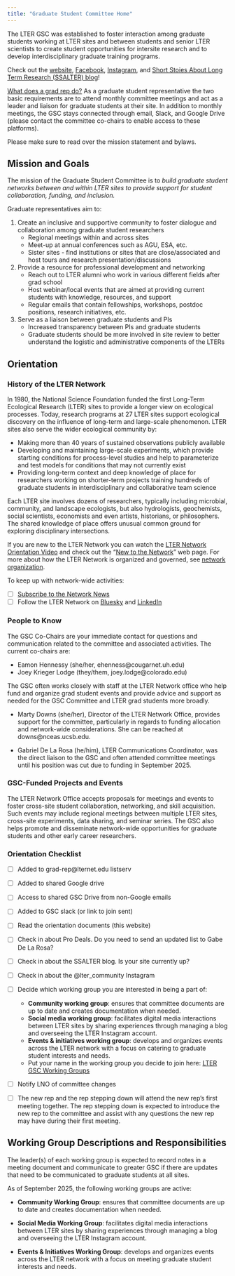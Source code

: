 ```yaml
---
title: "Graduate Student Committee Home"
---
```


The LTER GSC was established to foster interaction among graduate students working at LTER sites and between students and senior LTER scientists to create student opportunities for intersite research and to develop interdisciplinary graduate training programs.

Check out the [website](https://lternet.edu/committees/graduate-student/), [Facebook](http://www.facebook.com/groups/LTER.graduate/), [Instagram](http://www.instagram.com/lter_community/?hl=en), and [Short Stoies About Long Term Research (SSALTER) blog](http://lternet.edu/SSALTER)!

<u>What does a grad rep do?</u> As a graduate student representative the two basic requirements are to attend monthly committee meetings and act as a leader and liaison for graduate students at their site. In addition to monthly meetings, the GSC stays connected through email, Slack, and Google Drive (please contact the committee co-chairs to enable access to these platforms). 

Please make sure to read over the mission statement and bylaws. 

## Mission and Goals

The mission of the Graduate Student Committee is to _build graduate student networks between and within LTER sites to provide support for student collaboration, funding, and inclusion._

Graduate representatives aim to:

1.  Create an inclusive and supportive community to foster dialogue and collaboration among graduate student researchers
    -   Regional meetings within and across sites
    -   Meet-up at annual conferences such as AGU, ESA, etc.
    -   Sister sites - find institutions or sites that are close/associated and host tours and research presentation/discussions

2.  Provide a resource for professional development and networking
    -   Reach out to LTER alumni who work in various different fields after grad school
    -   Host webinar/local events that are aimed at providing current students with knowledge, resources, and support
    -   Regular emails that contain fellowships, workshops, postdoc positions, research initiatives, etc.

3.  Serve as a liaison between graduate students and PIs
    -   Increased transparency between PIs and graduate students
    -   Graduate students should be more involved in site review to better understand the logistic and administrative components of the LTERs


## Orientation

### History of the LTER Network

In 1980, the National Science Foundation funded the first Long-Term Ecological Research (LTER) sites to provide a longer view on ecological processes. Today, research programs at 27 LTER sites support ecological discovery on the influence of long-term and large-scale phenomenon. LTER sites also serve the wider ecological community by:

*  Making more than 40 years of sustained observations publicly available
*  Developing and maintaining large-scale experiments, which provide starting conditions for process-level studies and help to parameterize and test models for conditions that may not currently exist
*  Providing long-term context and deep knowledge of place for researchers working on shorter-term projects training hundreds of graduate students in interdisciplinary and collaborative team science

Each LTER site involves dozens of researchers, typically including microbial, community, and landscape ecologists, but also hydrologists, geochemists, social scientists, economists and even artists, historians, or philosophers. The shared knowledge of place offers unusual common ground for exploring disciplinary intersections.

If you are new to the LTER Network you can watch the [LTER Network Orientation Video](https://youtu.be/whPMsFWBTX8?si=I3PqA41Rn2Y_LFFw) and check out the "[New to the Network](https://lternet.edu/new-to-the-network/)" web page. For more about how the LTER Network is organized and governed, see [network organization](https://lternet.edu/network-organization/).

To keep up with network-wide activities:

- [ ] [Subscribe to the Network News](https://us12.campaign-archive.com/home/?u=d7494403ed9d8c97a5479f0d4&id=51157f4ed5)
- [ ] Follow the LTER Network on [Bluesky](https://bsky.app/profile/uslter.bsky.social) and [LinkedIn](https://www.linkedin.com/company/lter-network/)

### People to Know

The GSC Co-Chairs are your immediate contact for questions and communication related to the committee and associated activities. The current co-chairs are:

*  Eamon Hennessy (she/her, ehenness@cougarnet.uh.edu)
*  Joey Krieger Lodge (they/them, joey.lodge@colorado.edu)

The GSC often works closely with staff at the LTER Network office who help fund and organize grad student events and provide advice and support as needed for the GSC Committee and LTER grad students more broadly.

*  Marty Downs (she/her), Director of the LTER Network Office, provides support for the committee, particularly in regards to funding allocation and network-wide considerations. She can be reached at downs@nceas.ucsb.edu.

*  Gabriel De La Rosa (he/him), LTER Communications Coordinator, was the direct liaison to the GSC and often attended committee meetings until his position was cut due to funding in September 2025.

### GSC-Funded Projects and Events

The LTER Network Office accepts proposals for meetings and events to foster cross-site student collaboration, networking, and skill acquisition. Such events may include regional meetings between multiple LTER sites, cross-site experiments, data sharing, and seminar series. The GSC also helps promote and disseminate network-wide opportunities for graduate students and other early career researchers.

### Orientation Checklist

- [ ] Added to grad-rep@lternet.edu listserv
- [ ] Added to shared Google drive
- [ ] Access to shared GSC Drive from non-Google emails
- [ ] Added to GSC slack (or link to join sent)
- [ ] Read the orientation documents (this website)
- [ ] Check in about Pro Deals. Do you need to send an updated list to Gabe De La Rosa?
- [ ] Check in about the SSALTER blog. Is your site currently up?
- [ ] Check in about the @lter_community Instagram
- [ ] Decide which working group you are interested in being a part of:

  *  **Community working group**: ensures that committee documents are up to date and creates documentation when needed.
  *  **Social media working group**: facilitates digital media interactions between LTER sites by sharing experiences through managing a blog and overseeing the LTER Instagram account.
  *  **Events & initiatives working group**: develops and organizes events across the LTER network with a focus on catering to graduate student interests and needs.
  *  Put your name in the working group you decide to join here: [LTER GSC Working Groups](https://docs.google.com/spreadsheets/u/1/d/1VDvIuGzn3JKvrGfaMdnpcLbJ5nzZFkZE_kqa0MJw1Ok/edit?usp=drive_web&ouid=107222726819450778613)

- [ ] Notify LNO of committee changes
- [ ] The new rep and the rep stepping down will attend the new rep’s first meeting together. The rep stepping down is expected to introduce the new rep to the committee and assist with any questions the new rep may have during their first meeting.


## Working Group Descriptions and Responsibilities

The leader(s) of each working group is expected to record notes in a meeting document and communicate to greater GSC if there are updates that need to be communicated to graduate students at all sites.

As of September 2025, the following working groups are active:

*  **Community Working Group**: ensures that committee documents are up to date and creates documentation when needed.

*  **Social Media Working Group**: facilitates digital media interactions between LTER sites by sharing experiences through managing a blog and overseeing the LTER Instagram account.

*  **Events & Initiatives Working Group**: develops and organizes events across the LTER network with a focus on meeting graduate student interests and needs.
